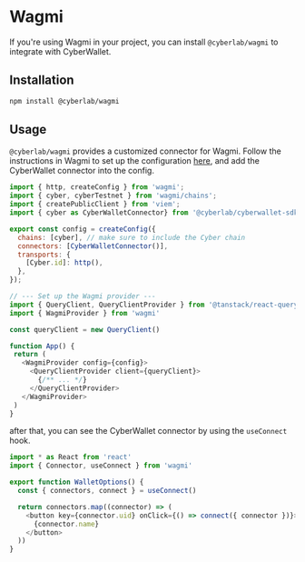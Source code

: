 # Wagmi

If you're using Wagmi in your project, you can install `@cyberlab/wagmi` to integrate with CyberWallet.

## Installation

```bash
npm install @cyberlab/wagmi
```
## Usage

`@cyberlab/wagmi` provides a customized connector for Wagmi. Follow the instructions in Wagmi to set up the configuration [here](https://wagmi.sh/react/guides/connect-wallet#_1-configure-wagmi), and add the CyberWallet connector into the config.

```javascript
import { http, createConfig } from 'wagmi';
import { cyber, cyberTestnet } from 'wagmi/chains';
import { createPublicClient } from 'viem';
import { cyber as CyberWalletConnector} from '@cyberlab/cyberwallet-sdk';

export const config = createConfig({
  chains: [cyber], // make sure to include the Cyber chain
  connectors: [CyberWalletConnector()],
  transports: {
    [Cyber.id]: http(),
  },
});

// --- Set up the Wagmi provider ---
import { QueryClient, QueryClientProvider } from '@tanstack/react-query'
import { WagmiProvider } from 'wagmi'

const queryClient = new QueryClient()

function App() {
 return (
   <WagmiProvider config={config}>
     <QueryClientProvider client={queryClient}>
       {/** ... */}
     </QueryClientProvider>
   </WagmiProvider>
 )
}
```

after that, you can see the CyberWallet connector by using the `useConnect` hook.

```javascript
import * as React from 'react'
import { Connector, useConnect } from 'wagmi'

export function WalletOptions() {
  const { connectors, connect } = useConnect()

  return connectors.map((connector) => (
    <button key={connector.uid} onClick={() => connect({ connector })}>
      {connector.name}
    </button>
  ))
}
```
